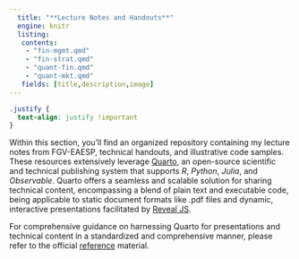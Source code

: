 ```yaml
---
  title: "**Lecture Notes and Handouts**"
  engine: knitr
  listing:
   contents:
    - "fin-mgmt.qmd"
    - "fin-strat.qmd"
    - "quant-fin.qmd"
    - "quant-mkt.qmd"
   fields: [title,description,image]
---
```


```css
.justify {
  text-align: justify !important
}
```

::: {.justify}

Within this section, you'll find an organized repository containing my lecture notes from FGV-EAESP, technical handouts, and illustrative code samples. These resources extensively leverage [Quarto](www.quarto.org), an open-source scientific and technical publishing system that supports *R*, *Python*, *Julia*, and *Observable*. Quarto offers a seamless and scalable solution for sharing technical content, encompassing a blend of plain text and executable code, being applicable to static document formats like .pdf files and dynamic, interactive presentations facilitated by [Reveal JS](https://revealjs.com/).

For comprehensive guidance on harnessing Quarto for presentations and technical content in a standardized and comprehensive manner, please refer to the official [reference](https://quarto.org/docs/reference/) material.
 
:::